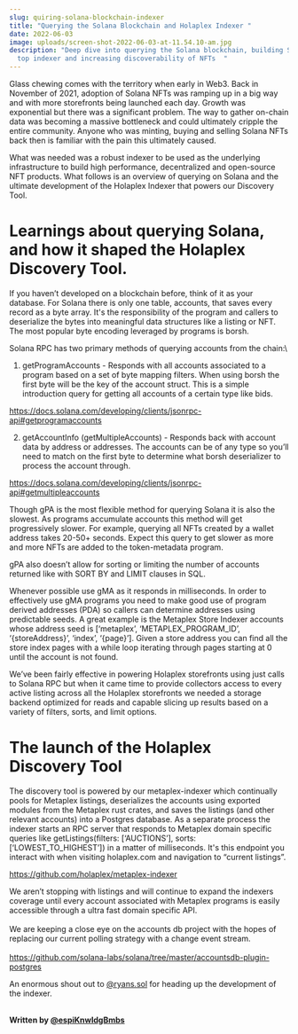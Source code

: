 ```yaml
---
slug: quiring-solana-blockchain-indexer
title: "Querying the Solana Blockchain and Holaplex Indexer "
date: 2022-06-03
image: uploads/screen-shot-2022-06-03-at-11.54.10-am.jpg
description: "Deep dive into querying the Solana blockchain, building Solana's
  top indexer and increasing discoverability of NFTs  "
---
```

Glass chewing comes with the territory when early in Web3. Back in November of 2021, adoption of Solana NFTs was ramping up in a big way and with more storefronts being launched each day. Growth was exponential but there was a significant problem. The way to gather on-chain data was becoming a massive bottleneck and could ultimately cripple the entire community. Anyone who was minting, buying and selling Solana NFTs back then is familiar with the pain this ultimately caused. 



What was needed was a robust indexer to be used as the underlying infrastructure to build high performance, decentralized and open-source NFT products. What follows is an overview of querying on Solana and the ultimate development of the Holaplex Indexer that powers our Discovery Tool. 



# Learnings about querying Solana, and how it shaped the Holaplex Discovery Tool.



If you haven’t developed on a blockchain before, think of it as your database. For Solana there is only one table, accounts, that saves every record as a byte array. It's the responsibility of the program and callers to deserialize the bytes into meaningful data structures like a listing or NFT. The most popular byte encoding leveraged by programs is borsh.



Solana RPC has two primary methods of querying accounts from the chain:\
1. getProgramAccounts - Responds with all accounts associated to a program based on a set of byte mapping filters. When using borsh the first byte will be the key of the account struct. This is a simple introduction query for getting all accounts of a certain type like bids.



<https://docs.solana.com/developing/clients/jsonrpc-api#getprogramaccounts>



2. getAccountInfo (getMultipleAccounts) - Responds back with account data by address or addresses. The accounts can be of any type so you’ll need to match on the first byte to determine what borsh deserializer to process the account through.



<https://docs.solana.com/developing/clients/jsonrpc-api#getmultipleaccounts>



Though gPA is the most flexible method for querying Solana it is also the slowest. As programs accumulate accounts this method will get progressively slower. For example, querying all NFTs created by a wallet address takes 20-50+ seconds. Expect this query to get slower as more and more NFTs are added to the token-metadata program.



gPA also doesn’t allow for sorting or limiting the number of accounts returned like with SORT BY and LIMIT clauses in SQL.



Whenever possible use gMA as it responds in milliseconds. In order to effectively use gMA programs you need to make good use of program derived addresses (PDA) so callers can determine addresses using predictable seeds. A great example is the Metaplex Store Indexer accounts whose address seed is \[‘metaplex’, ‘METAPLEX_PROGRAM_ID’, ‘{storeAddress}’, ‘index’, ‘{page}’]. Given a store address you can find all the store index pages with a while loop iterating through pages starting at 0 until the account is not found.

We’ve been fairly effective in powering Holaplex storefronts using just calls to Solana RPC but when it came time to provide collectors access to every active listing across all the Holaplex storefronts we needed a storage backend optimized for reads and capable slicing up results based on a variety of filters, sorts, and limit options.  



# The launch of the Holaplex Discovery Tool



The discovery tool is powered by our metaplex-indexer which continually pools for Metaplex listings, deserializes the accounts using exported modules from the Metaplex rust crates, and saves the listings (and other relevant accounts) into a Postgres database. As a separate process the indexer starts an RPC server that responds to Metaplex domain specific queries like getListings(filters: \[‘AUCTIONS’], sorts: \[‘LOWEST_TO_HIGHEST’]) in a matter of milliseconds. It's this endpoint you interact with when visiting holaplex.com and navigation to “current listings”.



<https://github.com/holaplex/metaplex-indexer>



We aren’t stopping with listings and will continue to expand the indexers coverage until every account associated with Metaplex programs is easily accessible through a ultra fast domain specific API.\
\
We are keeping a close eye on the accounts db project with the hopes of replacing our current polling strategy with a change event stream.\
\
https://github.com/solana-labs/solana/tree/master/accountsdb-plugin-postgres



An enormous shout out to [@ryans.sol](https://twitter.com/ryans_sol) for heading up the development of the indexer.

**\
Written by [@espiKnwldgBmbs](https://twitter.com/espiKnwldgBmbs)**
